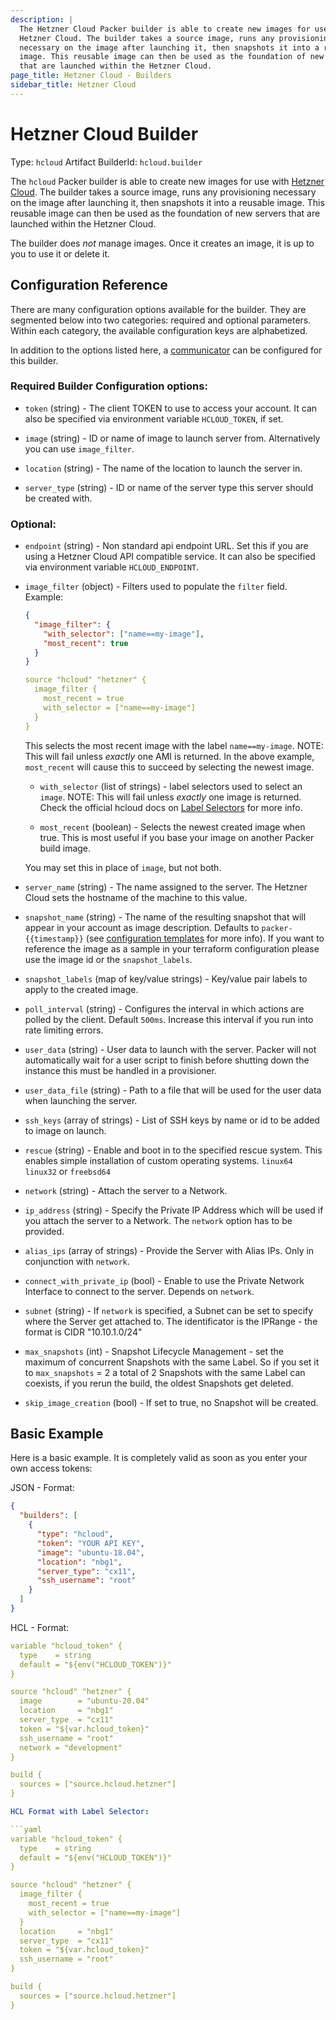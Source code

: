 ```yaml
---
description: |
  The Hetzner Cloud Packer builder is able to create new images for use with the
  Hetzner Cloud. The builder takes a source image, runs any provisioning
  necessary on the image after launching it, then snapshots it into a reusable
  image. This reusable image can then be used as the foundation of new servers
  that are launched within the Hetzner Cloud.
page_title: Hetzner Cloud - Builders
sidebar_title: Hetzner Cloud
---
```


# Hetzner Cloud Builder

Type: `hcloud`
Artifact BuilderId: `hcloud.builder`

The `hcloud` Packer builder is able to create new images for use with [Hetzner
Cloud](https://www.hetzner.cloud). The builder takes a source image, runs any
provisioning necessary on the image after launching it, then snapshots it into
a reusable image. This reusable image can then be used as the foundation of new
servers that are launched within the Hetzner Cloud.

The builder does _not_ manage images. Once it creates an image, it is up to you
to use it or delete it.

## Configuration Reference

There are many configuration options available for the builder. They are
segmented below into two categories: required and optional parameters. Within
each category, the available configuration keys are alphabetized.

In addition to the options listed here, a
[communicator](/docs/templates/legacy_json_templates/communicator) can be configured for this
builder.

### Required Builder Configuration options:

- `token` (string) - The client TOKEN to use to access your account. It can
  also be specified via environment variable `HCLOUD_TOKEN`, if set.

- `image` (string) - ID or name of image to launch server from. Alternatively
  you can use `image_filter`.

- `location` (string) - The name of the location to launch the server in.

- `server_type` (string) - ID or name of the server type this server should
  be created with.

### Optional:

- `endpoint` (string) - Non standard api endpoint URL. Set this if you are
  using a Hetzner Cloud API compatible service. It can also be specified via
  environment variable `HCLOUD_ENDPOINT`.

- `image_filter` (object) - Filters used to populate the `filter`
  field. Example:

  ```json
  {
    "image_filter": {
      "with_selector": ["name==my-image"],
      "most_recent": true
    }
  }
  ```

  ```yaml  
  source "hcloud" "hetzner" {
    image_filter {
      most_recent = true
      with_selector = ["name==my-image"]
    }
  }
  ```

  This selects the most recent image with the label `name==my-image`. NOTE:
  This will fail unless _exactly_ one AMI is returned. In the above example,
  `most_recent` will cause this to succeed by selecting the newest image.

  - `with_selector` (list of strings) - label selectors used to select an
    `image`. NOTE: This will fail unless _exactly_ one image is returned.
    Check the official hcloud docs on
    [Label Selectors](https://docs.hetzner.cloud/#overview-label-selector)
    for more info.

  - `most_recent` (boolean) - Selects the newest created image when true.
    This is most useful if you base your image on another Packer build image.

  You may set this in place of `image`, but not both.

- `server_name` (string) - The name assigned to the server. The Hetzner Cloud
  sets the hostname of the machine to this value.

- `snapshot_name` (string) - The name of the resulting snapshot that will
  appear in your account as image description. Defaults to `packer-{{timestamp}}` (see
  [configuration templates](/docs/templates/legacy_json_templates/engine) for more info). If you want to reference the image as a sample in your terraform configuration please use the image id or the `snapshot_labels`.

- `snapshot_labels` (map of key/value strings) - Key/value pair labels to
  apply to the created image.

- `poll_interval` (string) - Configures the interval in which actions are
  polled by the client. Default `500ms`. Increase this interval if you run
  into rate limiting errors.

- `user_data` (string) - User data to launch with the server. Packer will not
  automatically wait for a user script to finish before shutting down the
  instance this must be handled in a provisioner.

- `user_data_file` (string) - Path to a file that will be used for the user
  data when launching the server.

- `ssh_keys` (array of strings) - List of SSH keys by name or id to be added
  to image on launch.

- `rescue` (string) - Enable and boot in to the specified rescue system. This
  enables simple installation of custom operating systems. `linux64`
  `linux32` or `freebsd64`

- `network` (string) - Attach the server to a Network.

- `ip_address` (string) - Specify the Private IP Address which will be used if
  you attach the server to a Network. The `network` option has to be provided.

- `alias_ips` (array of strings) - Provide the Server with Alias IPs. 
  Only in conjunction with `network`.

- `connect_with_private_ip` (bool) - Enable to use the Private Network Interface
  to connect to the server. Depends on `network`.

- `subnet` (string) - If `network` is specified, a Subnet can be set to specify
  where the Server get attached to. The identificator is the IPRange - the format
  is CIDR "10.10.1.0/24"

- `max_snapshots` (int) - Snapshot Lifecycle Management - set the maximum of
  concurrent Snapshots with the same Label.
  So if you set it to `max_snapshots` = 2 a total of 2 Snapshots with the same
  Label can coexists, if you rerun the build, the oldest Snapshots get deleted.

- `skip_image_creation` (bool) - If set to true, no Snapshot will be created.

## Basic Example

Here is a basic example. It is completely valid as soon as you enter your own
access tokens:

JSON - Format:
```json
{
  "builders": [
    {
      "type": "hcloud",
      "token": "YOUR API KEY",
      "image": "ubuntu-18.04",
      "location": "nbg1",
      "server_type": "cx11",
      "ssh_username": "root"
    }
  ]
}
```

HCL - Format:

```yaml
variable "hcloud_token" {
  type    = string
  default = "${env("HCLOUD_TOKEN")}"
}

source "hcloud" "hetzner" {
  image        = "ubuntu-20.04"
  location     = "nbg1"
  server_type  = "cx11"
  token = "${var.hcloud_token}"
  ssh_username = "root"
  network = "development"
}

build {
  sources = ["source.hcloud.hetzner"]
}

HCL Format with Label Selector:

```yaml
variable "hcloud_token" {
  type    = string
  default = "${env("HCLOUD_TOKEN")}"
}

source "hcloud" "hetzner" {
  image_filter {
    most_recent = true
    with_selector = ["name==my-image"]
  }
  location     = "nbg1"
  server_type  = "cx11"
  token = "${var.hcloud_token}"
  ssh_username = "root"
}

build {
  sources = ["source.hcloud.hetzner"]
}
```

